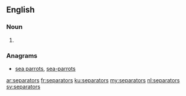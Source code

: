 ==English==

===Noun===
{{head|en|plural}}

# {{plural of|separator|lang=en}}

===Anagrams===
* [[sea parrots#English|sea parrots]], [[sea-parrots#English|sea-parrots]]

[[ar:separators]]
[[fr:separators]]
[[ku:separators]]
[[my:separators]]
[[nl:separators]]
[[sv:separators]]